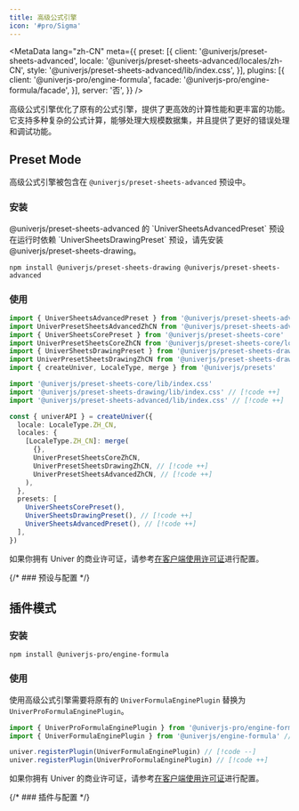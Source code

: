 ```yaml
---
title: 高级公式引擎
icon: '#pro/Sigma'
---
```


<MetaData
  lang="zh-CN"
  meta={{
    preset: [{
      client: '@univerjs/preset-sheets-advanced',
      locale: '@univerjs/preset-sheets-advanced/locales/zh-CN',
      style: '@univerjs/preset-sheets-advanced/lib/index.css',
    }],
    plugins: [{
      client: '@univerjs-pro/engine-formula',
      facade: '@univerjs-pro/engine-formula/facade',
    }],
    server: '否',
  }}
/>

高级公式引擎优化了原有的公式引擎，提供了更高效的计算性能和更丰富的功能。它支持多种复杂的公式计算，能够处理大规模数据集，并且提供了更好的错误处理和调试功能。

## Preset Mode

高级公式引擎被包含在 `@univerjs/preset-sheets-advanced` 预设中。

### 安装

<Callout>
  @univerjs/preset-sheets-advanced 的 `UniverSheetsAdvancedPreset` 预设在运行时依赖 `UniverSheetsDrawingPreset` 预设，请先安装 @univerjs/preset-sheets-drawing。
</Callout>

```package-install
npm install @univerjs/preset-sheets-drawing @univerjs/preset-sheets-advanced
```

### 使用

```typescript
import { UniverSheetsAdvancedPreset } from '@univerjs/preset-sheets-advanced' // [!code ++]
import UniverPresetSheetsAdvancedZhCN from '@univerjs/preset-sheets-advanced/locales/zh-CN' // [!code ++]
import { UniverSheetsCorePreset } from '@univerjs/preset-sheets-core'
import UniverPresetSheetsCoreZhCN from '@univerjs/preset-sheets-core/locales/zh-CN'
import { UniverSheetsDrawingPreset } from '@univerjs/preset-sheets-drawing' // [!code ++]
import UniverPresetSheetsDrawingZhCN from '@univerjs/preset-sheets-drawing/locales/zh-CN' // [!code ++]
import { createUniver, LocaleType, merge } from '@univerjs/presets'

import '@univerjs/preset-sheets-core/lib/index.css'
import '@univerjs/preset-sheets-drawing/lib/index.css' // [!code ++]
import '@univerjs/preset-sheets-advanced/lib/index.css' // [!code ++]

const { univerAPI } = createUniver({
  locale: LocaleType.ZH_CN,
  locales: {
    [LocaleType.ZH_CN]: merge(
      {},
      UniverPresetSheetsCoreZhCN,
      UniverPresetSheetsDrawingZhCN, // [!code ++]
      UniverPresetSheetsAdvancedZhCN, // [!code ++]
    ),
  },
  presets: [
    UniverSheetsCorePreset(),
    UniverSheetsDrawingPreset(), // [!code ++]
    UniverSheetsAdvancedPreset(), // [!code ++]
  ],
})
```

如果你拥有 Univer 的商业许可证，请参考[在客户端使用许可证](/zh-CN/guides/sheets/getting-started/pro/license#在预设模式中使用)进行配置。

{/* ### 预设与配置 */}

## 插件模式

### 安装

```package-install
npm install @univerjs-pro/engine-formula
```

### 使用

使用高级公式引擎需要将原有的 `UniverFormulaEnginePlugin` 替换为 `UniverProFormulaEnginePlugin`。

```typescript
import { UniverProFormulaEnginePlugin } from '@univerjs-pro/engine-formula' // [!code ++]
import { UniverFormulaEnginePlugin } from '@univerjs/engine-formula' // [!code --]

univer.registerPlugin(UniverFormulaEnginePlugin) // [!code --]
univer.registerPlugin(UniverProFormulaEnginePlugin) // [!code ++]
```

如果你拥有 Univer 的商业许可证，请参考[在客户端使用许可证](/zh-CN/guides/sheets/getting-started/pro/license#在插件模式中使用)进行配置。

{/* ### 插件与配置 */}
